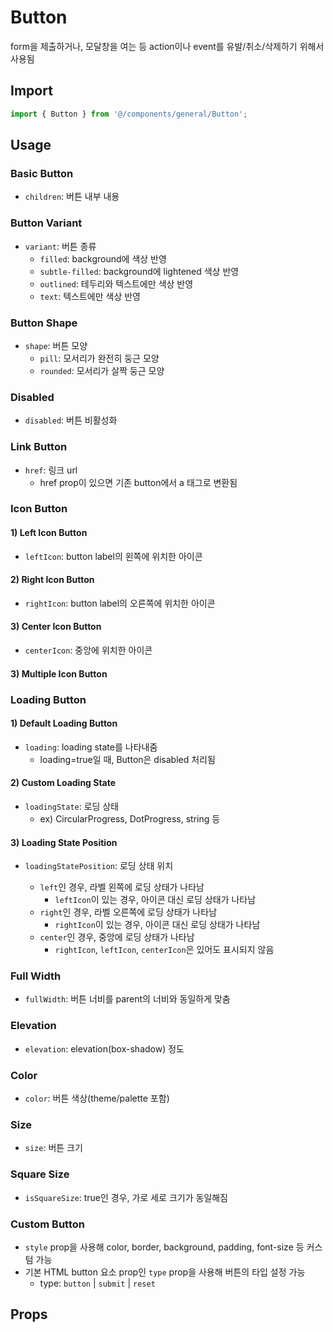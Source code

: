
<Meta of={ButtonStories} />

# Button

form을 제출하거나, 모달창을 여는 등 action이나 event를 유발/취소/삭제하기 위해서 사용됨

## Import

```js
import { Button } from '@/components/general/Button';
```

## Usage

### Basic Button

- `children`: 버튼 내부 내용

<Canvas of={ButtonStories.BasicButton} />

### Button Variant

- `variant`: 버튼 종류
  - `filled`: background에 색상 반영
  - `subtle-filled`: background에 lightened 색상 반영
  - `outlined`: 테두리와 텍스트에만 색상 반영
  - `text`: 텍스트에만 색상 반영

<Canvas of={ButtonStories.ButtonVariant} />

### Button Shape

- `shape`: 버튼 모양
  - `pill`: 모서리가 완전히 둥근 모양
  - `rounded`: 모서리가 살짝 둥근 모양

<Canvas of={ButtonStories.ButtonShape} />

### Disabled

- `disabled`: 버튼 비활성화

<Canvas of={ButtonStories.Disabled} />

### Link Button

- `href`: 링크 url
  - href prop이 있으면 기존 button에서 a 태그로 변환됨

<Canvas of={ButtonStories.LinkButton} />

### Icon Button

#### 1) Left Icon Button

- `leftIcon`: button label의 왼쪽에 위치한 아이콘

<Canvas of={ButtonStories.LeftIconButton} />

#### 2) Right Icon Button

- `rightIcon`: button label의 오른쪽에 위치한 아이콘

<Canvas of={ButtonStories.RightIconButton} />

#### 3) Center Icon Button

- `centerIcon`: 중앙에 위치한 아이콘

<Canvas of={ButtonStories.CenterIconButton} />

#### 3) Multiple Icon Button

<Canvas of={ButtonStories.MultipleIconButton} />

### Loading Button

#### 1) Default Loading Button

- `loading`: loading state를 나타내줌
  - loading=true일 때, Button은 disabled 처리됨

<Canvas of={ButtonStories.DefaultLoadingButton} />

#### 2) Custom Loading State

- `loadingState`: 로딩 상태
  - ex) CircularProgress, DotProgress, string 등

<Canvas of={ButtonStories.CustomLoadingState} />

#### 3) Loading State Position

- `loadingStatePosition`: 로딩 상태 위치

  - `left`인 경우, 라벨 왼쪽에 로딩 상태가 나타남
    - `leftIcon`이 있는 경우, 아이콘 대신 로딩 상태가 나타남
  - `right`인 경우, 라벨 오른쪽에 로딩 상태가 나타남
    - `rightIcon`이 있는 경우, 아이콘 대신 로딩 상태가 나타남
  - `center`인 경우, 중앙에 로딩 상태가 나타남
    - `rightIcon`, `leftIcon`, `centerIcon`은 있어도 표시되지 않음

<Canvas of={ButtonStories.LoadingStatePosition} />

### Full Width

- `fullWidth`: 버튼 너비를 parent의 너비와 동일하게 맞춤

<Canvas of={ButtonStories.FullWidth} />

### Elevation

- `elevation`: elevation(box-shadow) 정도

<Canvas of={ButtonStories.Elevation} />

### Color

- `color`: 버튼 색상(theme/palette 포함)

<Canvas of={ButtonStories.Color} />

### Size

- `size`: 버튼 크기

<Canvas of={ButtonStories.Size} />

### Square Size

- `isSquareSize`: true인 경우, 가로 세로 크기가 동일해짐

<Canvas of={ButtonStories.SquareSize} />

### Custom Button

- `style` prop을 사용해 color, border, background, padding, font-size 등 커스텀 가능
- 기본 HTML button 요소 prop인 `type` prop을 사용해 버튼의 타입 설정 가능
  - type: `button` | `submit` | `reset`

<Canvas of={ButtonStories.CustomButton} />

## Props

<ArgTypes of={ButtonStories} sort="alpha" />
